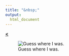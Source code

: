 ```yaml
---
title: "&nbsp;"
output: 
  html_document
---
```


[**<**](/Rmarkdowns/ConferencesAndTalks.html)

![Guess where I was.](../images/lugano24.jpeg)
